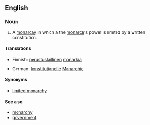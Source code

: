 ==English==
{{wikipedia}}

===Noun===
{{en-noun|sg=[[constitutional]] [[monarchy]]|constitutional monarchies}}

# A [[monarchy]] in which a the [[monarch]]'s power is limited by a written constitution.

====Translations====
{{top}}
* Finnish: [[perustuslaillinen]] [[monarkia]]
{{mid}}
* German: [[konstitutionell]]e [[Monarchie]] {{f}}
{{bottom}}
====Synonyms====
* [[limited monarchy]]
====See also====
* [[monarchy]]
* [[government]]